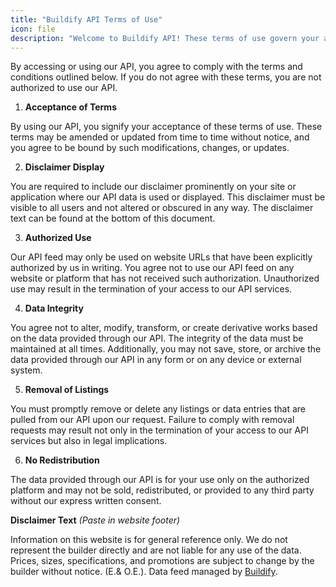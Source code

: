 ```yaml
---
title: "Buildify API Terms of Use"
icon: file
description: "Welcome to Buildify API! These terms of use govern your access and utilization of our API."
---
```


By accessing or using our API, you agree to comply with the terms and conditions outlined below. If you do not agree with these terms, you are not authorized to use our API.

1. **Acceptance of Terms**

By using our API, you signify your acceptance of these terms of use. These terms may be amended or updated from time to time without notice, and you agree to be bound by such modifications, changes, or updates.

2. **Disclaimer Display**

You are required to include our disclaimer prominently on your site or application where our API data is used or displayed. This disclaimer must be visible to all users and not altered or obscured in any way. The disclaimer text can be found at the bottom of this document.

3. **Authorized Use**

Our API feed may only be used on website URLs that have been explicitly authorized by us in writing. You agree not to use our API feed on any website or platform that has not received such authorization. Unauthorized use may result in the termination of your access to our API services.

4. **Data Integrity**

You agree not to alter, modify, transform, or create derivative works based on the data provided through our API. The integrity of the data must be maintained at all times. Additionally, you may not save, store, or archive the data provided through our API in any form or on any device or external system.

5. **Removal of Listings**

You must promptly remove or delete any listings or data entries that are pulled from our API upon our request. Failure to comply with removal requests may result not only in the termination of your access to our API services but also in legal implications.

6. **No Redistribution**

The data provided through our API is for your use only on the authorized platform and may not be sold, redistributed, or provided to any third party without our express written consent.

**Disclaimer Text** _(Paste in website footer)_

Information on this website is for general reference only. We do not represent the builder directly and are not liable for any use of the data. Prices, sizes, specifications, and promotions are subject to change by the builder without notice. (E.& O.E.). Data feed managed by [Buildify](https://www.getbuildify.com/).
